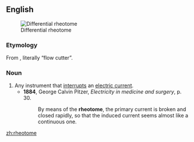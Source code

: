 ==English==
[[File:Bernstein rheotome.jpg|thumb|Differential rheotome]]

===Etymology===
From {{confix|rheo|t1=flow, current|tome|t2=cutter|lang=en}}, literally “flow cutter”.

===Noun===
{{en-noun}}

# Any instrument that [[interrupt]]s an [[electric current]].
#*'''1884''', George Calvin Pitzer, ''Electricity in medicine and surgery'', p. 30.
#*:By means of the '''rheotome''', the primary current is broken and closed rapidly, so that the induced current seems almost like a continuous one.

[[zh:rheotome]]